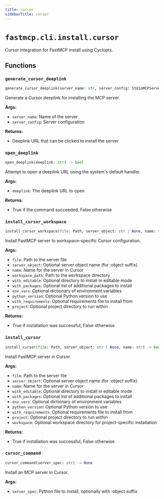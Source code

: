 ```yaml
---
title: cursor
sidebarTitle: cursor
---
```


# `fastmcp.cli.install.cursor`


Cursor integration for FastMCP install using Cyclopts.

## Functions

### `generate_cursor_deeplink` <sup><a href="https://github.com/pchaganti/gx-fast-mcp/blob/main/src/fastmcp/cli/install/cursor.py#L20" target="_blank"><Icon icon="github" style="width: 14px; height: 14px;" /></a></sup>

```python
generate_cursor_deeplink(server_name: str, server_config: StdioMCPServer) -> str
```


Generate a Cursor deeplink for installing the MCP server.

**Args:**
- `server_name`: Name of the server
- `server_config`: Server configuration

**Returns:**
- Deeplink URL that can be clicked to install the server


### `open_deeplink` <sup><a href="https://github.com/pchaganti/gx-fast-mcp/blob/main/src/fastmcp/cli/install/cursor.py#L44" target="_blank"><Icon icon="github" style="width: 14px; height: 14px;" /></a></sup>

```python
open_deeplink(deeplink: str) -> bool
```


Attempt to open a deeplink URL using the system's default handler.

**Args:**
- `deeplink`: The deeplink URL to open

**Returns:**
- True if the command succeeded, False otherwise


### `install_cursor_workspace` <sup><a href="https://github.com/pchaganti/gx-fast-mcp/blob/main/src/fastmcp/cli/install/cursor.py#L67" target="_blank"><Icon icon="github" style="width: 14px; height: 14px;" /></a></sup>

```python
install_cursor_workspace(file: Path, server_object: str | None, name: str, workspace_path: Path) -> bool
```


Install FastMCP server to workspace-specific Cursor configuration.

**Args:**
- `file`: Path to the server file
- `server_object`: Optional server object name (for \:object suffix)
- `name`: Name for the server in Cursor
- `workspace_path`: Path to the workspace directory
- `with_editable`: Optional directory to install in editable mode
- `with_packages`: Optional list of additional packages to install
- `env_vars`: Optional dictionary of environment variables
- `python_version`: Optional Python version to use
- `with_requirements`: Optional requirements file to install from
- `project`: Optional project directory to run within

**Returns:**
- True if installation was successful, False otherwise


### `install_cursor` <sup><a href="https://github.com/pchaganti/gx-fast-mcp/blob/main/src/fastmcp/cli/install/cursor.py#L167" target="_blank"><Icon icon="github" style="width: 14px; height: 14px;" /></a></sup>

```python
install_cursor(file: Path, server_object: str | None, name: str) -> bool
```


Install FastMCP server in Cursor.

**Args:**
- `file`: Path to the server file
- `server_object`: Optional server object name (for \:object suffix)
- `name`: Name for the server in Cursor
- `with_editable`: Optional directory to install in editable mode
- `with_packages`: Optional list of additional packages to install
- `env_vars`: Optional dictionary of environment variables
- `python_version`: Optional Python version to use
- `with_requirements`: Optional requirements file to install from
- `project`: Optional project directory to run within
- `workspace`: Optional workspace directory for project-specific installation

**Returns:**
- True if installation was successful, False otherwise


### `cursor_command` <sup><a href="https://github.com/pchaganti/gx-fast-mcp/blob/main/src/fastmcp/cli/install/cursor.py#L270" target="_blank"><Icon icon="github" style="width: 14px; height: 14px;" /></a></sup>

```python
cursor_command(server_spec: str) -> None
```


Install an MCP server in Cursor.

**Args:**
- `server_spec`: Python file to install, optionally with \:object suffix

